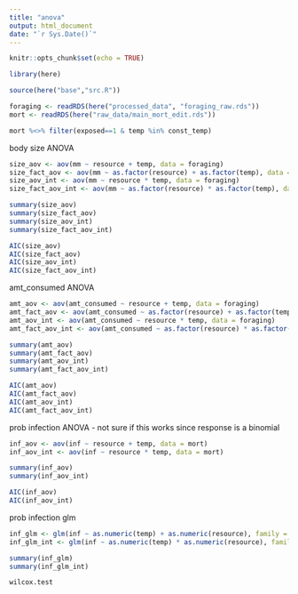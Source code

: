 ```yaml
---
title: "anova"
output: html_document
date: "`r Sys.Date()`"
---
```


```r
knitr::opts_chunk$set(echo = TRUE)
```


```r
library(here)

source(here("base","src.R"))
```


```r
foraging <- readRDS(here("processed_data", "foraging_raw.rds"))
mort <- readRDS(here("raw_data/main_mort_edit.rds"))

```

```r
mort %<>% filter(exposed==1 & temp %in% const_temp)
```



body size ANOVA
```r
size_aov <- aov(mm ~ resource + temp, data = foraging)
size_fact_aov <- aov(mm ~ as.factor(resource) + as.factor(temp), data = foraging)
size_aov_int <- aov(mm ~ resource * temp, data = foraging)
size_fact_aov_int <- aov(mm ~ as.factor(resource) * as.factor(temp), data = foraging)
```

```r
summary(size_aov)
summary(size_fact_aov)
summary(size_aov_int)
summary(size_fact_aov_int)

AIC(size_aov)
AIC(size_fact_aov)
AIC(size_aov_int)
AIC(size_fact_aov_int)
```


amt_consumed ANOVA
```r
amt_aov <- aov(amt_consumed ~ resource + temp, data = foraging)
amt_fact_aov <- aov(amt_consumed ~ as.factor(resource) + as.factor(temp), data = foraging)
amt_aov_int <- aov(amt_consumed ~ resource * temp, data = foraging)
amt_fact_aov_int <- aov(amt_consumed ~ as.factor(resource) * as.factor(temp), data = foraging)
```

```r
summary(amt_aov)
summary(amt_fact_aov)
summary(amt_aov_int)
summary(amt_fact_aov_int)

AIC(amt_aov)
AIC(amt_fact_aov)
AIC(amt_aov_int)
AIC(amt_fact_aov_int)
```



prob infection ANOVA - not sure if this works since response is a binomial
```r
inf_aov <- aov(inf ~ resource + temp, data = mort)
inf_aov_int <- aov(inf ~ resource * temp, data = mort)
```

```r
summary(inf_aov)
summary(inf_aov_int)

AIC(inf_aov)
AIC(inf_aov_int)
```

prob infection glm
```r
inf_glm <- glm(inf ~ as.numeric(temp) + as.numeric(resource), family = binomial, data = mort)
inf_glm_int <- glm(inf ~ as.numeric(temp) * as.numeric(resource), family = binomial, data = mort)
```

```r
summary(inf_glm)
summary(inf_glm_int)
```

```r
wilcox.test
```







